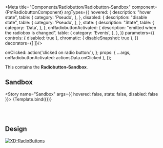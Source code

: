 
<Meta title="Components/Radiobutton/Radiobutton-Sandbox" component={PmRadiobuttonComponent} argTypes={{
  hovered: {
    description: "hover state",
    table: {
      category: 'Pseudo',
    },
  },
  disabled: {
    description: "disable state",
    table: {
      category: 'Pseudo',
    },
  },
  state: {
    description: "State",
    table: {
      category: 'Data',
    },
  },
  onRadiobuttonActivated: {
    description: "emitted when the radiobox is changed",
    table: {
      category: 'Events',
    },
  },
}} parameters={{
  controls: { disabled: true },
  chromatic: { disableSnapshot: true },
}} decorators={[
]}/>

<Description of={PmRadiobuttonComponent} />
<Description markdown={`# Radiobutton`}/>

  onClicked: action('clicked on radio button:'),
};
  props: {
    ...args,
    onRadiobuttonActivated: actionsData.onClicked
  },
});



This contains the **Radiobutton-Sandbox**.

## Sandbox

<Story name="Sandbox" args={{
    hovered: false,
    state: false,
    disabled: false
  }}>
  {Template.bind({})}
</Story>

<ArgsTable story="Sandbox" />

<br/><br/>

## Design

[![XD-RadioButtons](https://img.shields.io/badge/-RadioButtons-%235c5c5c?logo=adobexd&labelColor=450034)](https://xd.adobe.com/view/aec6f38b-76a2-4b58-b371-63fac4c7e2fe-fb95/screen/2707f942-aa85-412a-ab85-d777aae10b64/)
